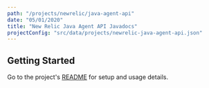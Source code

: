 ```yaml
---
path: "/projects/newrelic/java-agent-api"
date: "05/01/2020"
title: "New Relic Java Agent API Javadocs"
projectConfig: "src/data/projects/newrelic-java-agent-api.json"
---
```


## Getting Started

Go to the project's [README](https://github.com/newrelic/java-agent-api#readme) for setup and usage details.





